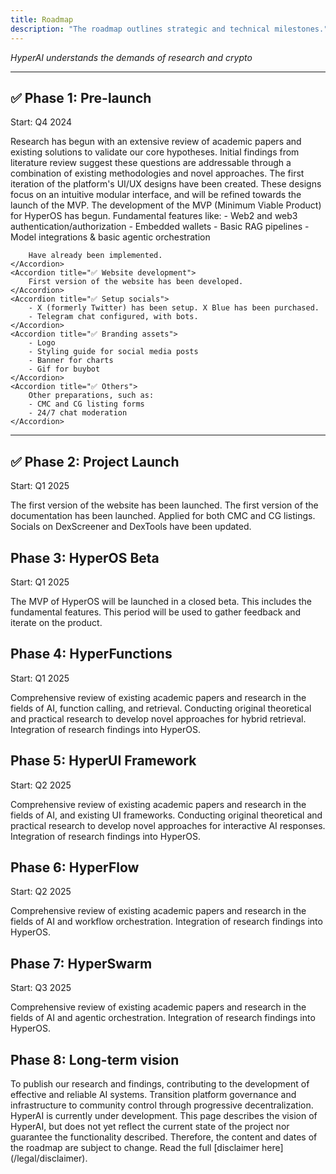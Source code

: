 ```yaml
---
title: Roadmap
description: "The roadmap outlines strategic and technical milestones."
---
```


_HyperAI understands the demands of research and crypto_

---

## ✅ Phase 1: Pre-launch
Start: Q4 2024

<AccordionGroup>
    <Accordion title="✅ Feasibility research">
        Research has begun with an extensive review of academic papers and existing solutions to validate our core hypotheses. Initial findings from literature review suggest these questions are addressable through a combination of existing methodologies and novel approaches.
    </Accordion>
    <Accordion title="✅ Conceptual UI/UX designs">
        The first iteration of the platform's UI/UX designs have been created. These designs focus on an intuitive modular interface, and will be refined towards the launch of the MVP. 
    </Accordion>
    <Accordion title="✅ Start development HyperOS">
        The development of the MVP (Minimum Viable Product) for HyperOS has begun. Fundamental features like:
        - Web2 and web3 authentication/authorization
        - Embedded wallets
        - Basic RAG pipelines
        - Model integrations & basic agentic orchestration
        
        Have already been implemented.
    </Accordion>
    <Accordion title="✅ Website development">
        First version of the website has been developed.
    </Accordion>
    <Accordion title="✅ Setup socials">
        - X (formerly Twitter) has been setup. X Blue has been purchased.
        - Telegram chat configured, with bots.
    </Accordion>
    <Accordion title="✅ Branding assets">
        - Logo
        - Styling guide for social media posts
        - Banner for charts
        - Gif for buybot
    </Accordion>
    <Accordion title="✅ Others">
        Other preparations, such as:
        - CMC and CG listing forms
        - 24/7 chat moderation
    </Accordion>
</AccordionGroup>


---

## ✅ Phase 2: Project Launch
Start: Q1 2025

<AccordionGroup>
    <Accordion title="✅ Website launch">
        The first version of the website has been launched.
    </Accordion>
    <Accordion title="✅ Documentation launch">
        The first version of the documentation has been launched.
    </Accordion>
    <Accordion title="✅ CMC & CG">
        Applied for both CMC and CG listings.
    </Accordion>
    <Accordion title="✅ Update DexScreener and DexTools">
        Socials on DexScreener and DexTools have been updated.
    </Accordion>
</AccordionGroup>


## Phase 3: HyperOS Beta
Start: Q1 2025

<AccordionGroup>
    <Accordion title="Closed beta">
        The MVP of HyperOS will be launched in a closed beta. This includes the fundamental features. This period will be used to gather feedback and iterate on the product.
    </Accordion>
</AccordionGroup>

## Phase 4: HyperFunctions
Start: Q1 2025

<AccordionGroup>
    <Accordion title="Literature review">
        Comprehensive review of existing academic papers and research in the fields of AI, function calling, and retrieval.
    </Accordion>
    <Accordion title="Research & development">
        Conducting original theoretical and practical research to develop novel approaches for hybrid retrieval.
    </Accordion>
    <Accordion title="Implementation">
        Integration of research findings into HyperOS.
    </Accordion>
</AccordionGroup>

## Phase 5: HyperUI Framework
Start: Q2 2025

<AccordionGroup>
    <Accordion title="Literature & framework review">
        Comprehensive review of existing academic papers and research in the fields of AI, and existing UI frameworks.
    </Accordion>
    <Accordion title="Research & development">
        Conducting original theoretical and practical research to develop novel approaches for interactive AI responses.
    </Accordion>
    <Accordion title="Implementation">
        Integration of research findings into HyperOS.
    </Accordion>
</AccordionGroup>

## Phase 6: HyperFlow
Start: Q2 2025

<AccordionGroup>
    <Accordion title="Literature review">
        Comprehensive review of existing academic papers and research in the fields of AI and workflow orchestration.
    </Accordion>
    <Accordion title="Implementation">
        Integration of research findings into HyperOS.
    </Accordion>
</AccordionGroup>

## Phase 7: HyperSwarm
Start: Q3 2025

<AccordionGroup>
    <Accordion title="Literature & framework review">
        Comprehensive review of existing academic papers and research in the fields of AI and agentic orchestration.
    </Accordion>
    <Accordion title="Implementation">
        Integration of research findings into HyperOS.
    </Accordion>
</AccordionGroup>

## Phase 8: Long-term vision
<AccordionGroup>
    <Accordion title="Open source research">
        To publish our research and findings, contributing to the development of effective and reliable AI systems.
    </Accordion>
    <Accordion title="Full decentralization">
        Transition platform governance and infrastructure to community control through progressive decentralization.
    </Accordion>
</AccordionGroup>

<Warning>
HyperAI is currently under development. This page describes the vision of HyperAI, but does not yet reflect the current state of the project nor guarantee the functionality described. Therefore, the content and dates of the roadmap are subject to change. Read the full [disclaimer here](/legal/disclaimer).
</Warning>